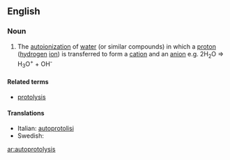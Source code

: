 ==English==

===Noun===
{{en-noun|-}}

#{{chemistry}} The [[autoionization]] of [[water]] (or similar compounds) in which a [[proton]] ([[hydrogen]] [[ion]]) is transferred to form a [[cation]] and an [[anion]] e.g. 2H<sub>2</sub>O => H<sub>3</sub>O<sup>+</sup> + OH<sup>-</sup>

====Related terms====
*[[protolysis]]

====Translations====
{{top}}
*Italian: [[autoprotolisi]] {{f}}
*Swedish: {{t-|sv|autoprotolys|c}}
{{mid}}

{{bottom}}

[[ar:autoprotolysis]]